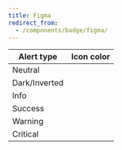 ```yaml
---
title: Figma
redirect_from:
  - /components/badge/figma/
---
```



<FigmaIconColorSnippet component="badge" />

| Alert type    | Icon color                                               |
| ------------- | -------------------------------------------------------- |
| Neutral       | <InlineToken name="paletteInkNormal" alternateName />    |
| Dark/Inverted | <InlineToken name="paletteWhite" alternateName />        |
| Info          | <InlineToken name="paletteBlueNormal" alternateName />   |
| Success       | <InlineToken name="paletteGreenNormal" alternateName />  |
| Warning       | <InlineToken name="paletteOrangeNormal" alternateName /> |
| Critical      | <InlineToken name="paletteRedNormal" alternateName />    |
